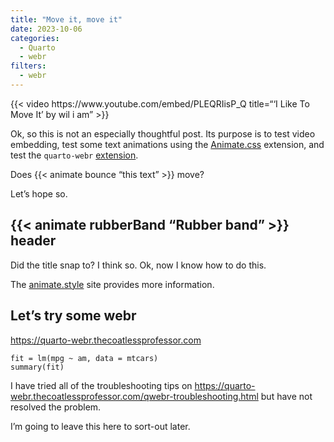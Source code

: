 ```yaml
---
title: "Move it, move it"
date: 2023-10-06
categories:
  - Quarto
  - webr
filters:
  - webr
---
```


{{< video https://www.youtube.com/embed/PLEQRIisP_Q title="'I Like To Move It' by wil i am"
>}}

Ok, so this is not an especially thoughtful post.
Its purpose is to test video embedding, test some text animations using the [Animate.css](https://github.com/mcanouil/quarto-animate) extension, and test the `quarto-webr` [extension](https://quarto-webr.thecoatlessprofessor.com).

Does {{< animate bounce "this text" >}} move?

Let's hope so.

## {{< animate rubberBand "Rubber band" >}} header

Did the title snap to?
I think so.
Ok, now I know how to do this.

The [animate.style](https://animate.style) site provides more information.

## Let's try some webr

<https://quarto-webr.thecoatlessprofessor.com>

```webr-r
fit = lm(mpg ~ am, data = mtcars)
summary(fit)
```

::: {.callout-note}

I have tried all of the troubleshooting tips on <https://quarto-webr.thecoatlessprofessor.com/qwebr-troubleshooting.html> but have not resolved the problem.

I'm going to leave this here to sort-out later.

:::
